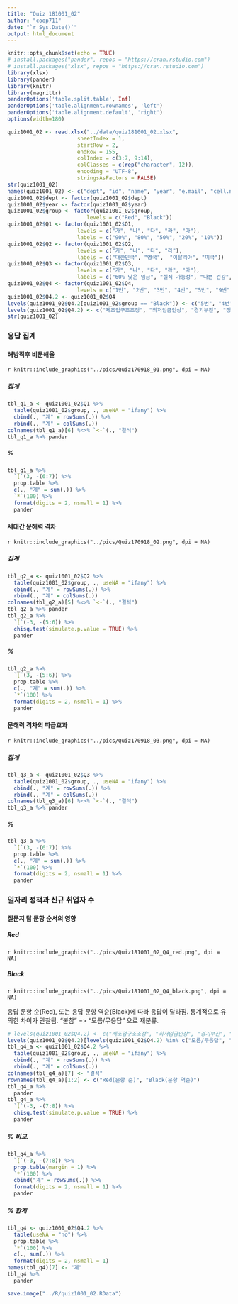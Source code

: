```yaml
---
title: "Quiz 181001_02"
author: "coop711"
date: "`r Sys.Date()`"
output: html_document
---
```


```r
knitr::opts_chunk$set(echo = TRUE)
# install.packages("pander", repos = "https://cran.rstudio.com")
# install.packages("xlsx", repos = "https://cran.rstudio.com")
library(xlsx)
library(pander)
library(knitr)
library(magrittr)
panderOptions('table.split.table', Inf)
panderOptions('table.alignment.rownames', 'left')
panderOptions('table.alignment.default', 'right')
options(width=180)
```

```r
quiz1001_02 <- read.xlsx("../data/quiz181001_02.xlsx", 
                      sheetIndex = 1, 
                      startRow = 2, 
                      endRow = 155, 
                      colIndex = c(3:7, 9:14), 
                      colClasses = c(rep("character", 12)), 
                      encoding = "UTF-8",
                      stringsAsFactors = FALSE)
str(quiz1001_02)
names(quiz1001_02) <- c("dept", "id", "name", "year", "e.mail", "cell.no", "Q1", "Q2", "Q3", "Q4", "group")
quiz1001_02$dept <- factor(quiz1001_02$dept)
quiz1001_02$year <- factor(quiz1001_02$year)
quiz1001_02$group <- factor(quiz1001_02$group, 
                         levels = c("Red", "Black"))
quiz1001_02$Q1 <- factor(quiz1001_02$Q1, 
                      levels = c("가", "나", "다", "라", "마"), 
                      labels = c("90%", "80%", "50%", "20%", "10%"))
quiz1001_02$Q2 <- factor(quiz1001_02$Q2, 
                      levels = c("가", "나", "다", "라"), 
                      labels = c("대한민국", "영국",  "이탈리아", "미국"))
quiz1001_02$Q3 <- factor(quiz1001_02$Q3, 
                      levels = c("가", "나", "다", "라", "마"), 
                      labels = c("60% 낮은 임금", "실직 가능성", "나쁜 건강", "활동 불참", "덜 신뢰"))
quiz1001_02$Q4 <- factor(quiz1001_02$Q4, 
                      levels = c("1번", "2번", "3번", "4번", "5번", "9번", "무응답"))
quiz1001_02$Q4.2 <- quiz1001_02$Q4
levels(quiz1001_02$Q4.2[quiz1001_02$group == "Black"]) <- c("5번", "4번", "3번", "2번", "1번", "9번", "무응답")
levels(quiz1001_02$Q4.2) <- c("제조업구조조정", "최저임금인상", "경기부진", "정부대응능력부족", "인구구조변화", "모름/무응답", "불참")
str(quiz1001_02)
```

### 응답 집계

#### 해방직후 비문해율

`r knitr::include_graphics("../pics/Quiz170918_01.png", dpi = NA)`

##### 집계

```r
tbl_q1_a <- quiz1001_02$Q1 %>% 
  table(quiz1001_02$group, ., useNA = "ifany") %>%
  cbind(., "계" = rowSums(.)) %>%
  rbind(., "계" = colSums(.))
colnames(tbl_q1_a)[6] %<>% `<-`(., "결석")
tbl_q1_a %>% pander 
```

##### %

```r
tbl_q1_a %>% 
  `[`(3, -(6:7)) %>%
  prop.table %>% 
  c(., "계" = sum(.)) %>%
  `*`(100) %>%
  format(digits = 2, nsmall = 1) %>%
  pander
```

#### 세대간 문해력 격차

`r knitr::include_graphics("../pics/Quiz170918_02.png", dpi = NA)`

##### 집계

```r
tbl_q2_a <- quiz1001_02$Q2 %>% 
  table(quiz1001_02$group, ., useNA = "ifany") %>%
  cbind(., "계" = rowSums(.)) %>%
  rbind(., "계" = colSums(.))
colnames(tbl_q2_a)[5] %<>% `<-`(., "결석")
tbl_q2_a %>% pander 
tbl_q2_a %>% 
  `[`(-3, -(5:6)) %>%
  chisq.test(simulate.p.value = TRUE) %>%
  pander
```

##### %

```r
tbl_q2_a %>% 
  `[`(3, -(5:6)) %>%
  prop.table %>% 
  c(., "계" = sum(.)) %>%
  `*`(100) %>%
  format(digits = 2, nsmall = 1) %>%
  pander
```

#### 문해력 격차의 파급효과

`r knitr::include_graphics("../pics/Quiz170918_03.png", dpi = NA)`

##### 집계

```r
tbl_q3_a <- quiz1001_02$Q3 %>% 
  table(quiz1001_02$group, ., useNA = "ifany") %>%
  cbind(., "계" = rowSums(.)) %>%
  rbind(., "계" = colSums(.))
colnames(tbl_q3_a)[6] %<>% `<-`(., "결석")
tbl_q3_a %>% pander 
```

##### %

```r
tbl_q3_a %>% 
  `[`(3, -(6:7)) %>%
  prop.table %>% 
  c(., "계" = sum(.)) %>%
  `*`(100) %>%
  format(digits = 2, nsmall = 1) %>%
  pander
```

### 일자리 정책과 신규 취업자 수

#### 질문지 답 문항 순서의 영향

##### Red 

`r knitr::include_graphics("../pics/Quiz181001_02_Q4_red.png", dpi = NA)`

##### Black

`r knitr::include_graphics("../pics/Quiz181001_02_Q4_black.png", dpi = NA)`

응답 문항 순(Red), 또는 응답 문항 역순(Black)에 따라 응답이 달라짐. 통계적으로 유의한 차이가 관찰됨. "불참" => "모름/무응답" 으로 재분류.

```r
# levels(quiz1001_02$Q4.2) <- c("제조업구조조정", "최저임금인상", "경기부진", "정부대응능력부족", "인구구조변화", "모름/무응답", "모름/무응답")
levels(quiz1001_02$Q4.2)[levels(quiz1001_02$Q4.2) %in% c("모름/무응답", "불참")] <- "모름/무응답" 
tbl_q4_a <- quiz1001_02$Q4.2 %>%
  table(quiz1001_02$group, ., useNA = "ifany") %>%
  cbind(., "계" = rowSums(.)) %>%
  rbind(., "계" = colSums(.))
colnames(tbl_q4_a)[7] <- "결석"
rownames(tbl_q4_a)[1:2] <- c("Red(문항 순)", "Black(문항 역순)")
tbl_q4_a %>% 
  pander
tbl_q4_a %>% 
  `[`(-3, -(7:8)) %>%
  chisq.test(simulate.p.value = TRUE) %>%
  pander
```

##### % 비교.  

```r
tbl_q4_a %>% 
  `[`(-3, -(7:8)) %>%
  prop.table(margin = 1) %>%
  `*`(100) %>%
  cbind("계" = rowSums(.)) %>%
  format(digits = 2, nsmall = 1) %>%
  pander
```

##### % 합계

```r
tbl_q4 <- quiz1001_02$Q4.2 %>%
  table(useNA = "no") %>%
  prop.table %>%
  `*`(100) %>%
  c(., sum(.)) %>%
  format(digits = 2, nsmall = 1)
names(tbl_q4)[7] <- "계"
tbl_q4 %>%
  pander
```


```r
save.image("../R/quiz1001_02.RData")
```